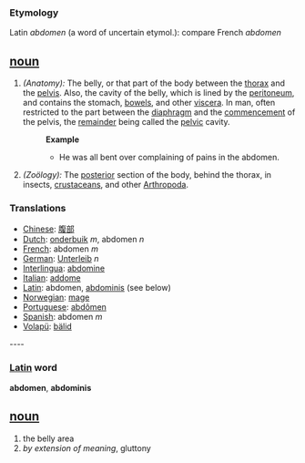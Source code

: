 ===Etymology===
Latin ''abdomen'' (a word of uncertain etymol.): compare French ''abdomen''

== [[noun]] ==
#''(Anatomy):'' The belly, or that part of the body between the [[thorax]] and the [[pelvis]]. Also, the cavity of the belly, which is lined by the [[peritoneum]], and contains the stomach, [[bowels]], and other [[viscera]]. In man, often restricted to the part between the [[diaphragm]] and the [[commencement]] of the pelvis, the [[remainder]] being called the [[pelvic]] cavity.
#:'''Example'''
#:*He was all bent over complaining of pains in the abdomen.
#''(Zoölogy):'' The [[posterior]] section of the body, behind the thorax, in insects, [[crustaceans]], and other [[Arthropoda]].

=== Translations ===
*[[Chinese]]: [[腹部]]
*[[Dutch]]: [[onderbuik]] ''m'', abdomen ''n''
*[[French]]: abdomen ''m''
*[[German]]: [[Unterleib]] ''n''
*[[Interlingua]]: [[abdomine]]
*[[Italian]]: [[addome]]
*[[Latin]]: abdomen, [[abdominis]] (see below)
*[[Norwegian]]: [[mage]]
*[[Portuguese]]: [[abdômen]]
*[[Spanish]]: abdomen ''m''
*[[Volapü]]: [[bälid]]

---- 

=== [[Latin]] word ===
'''abdomen''', '''abdominis'''
== [[noun]] ==
#the belly area
#''by extension of meaning'', gluttony